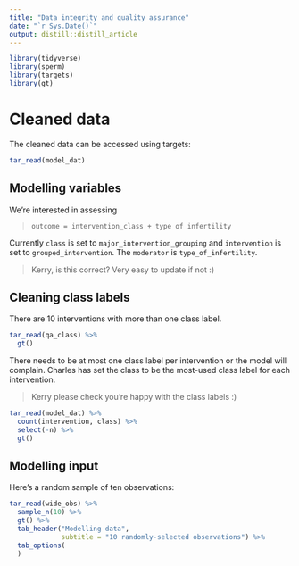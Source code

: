 ```yaml
---
title: "Data integrity and quality assurance"
date: "`r Sys.Date()`"
output: distill::distill_article
---
```


```r
library(tidyverse)
library(sperm)
library(targets)
library(gt)

```


# Cleaned data

The cleaned data can be accessed using targets:

```r
tar_read(model_dat)
```

## Modelling variables

We're interested in assessing 

> `outcome = intervention_class + type of infertility`

Currently `class` is set to `major_intervention_grouping` and `intervention` is set to `grouped_intervention`. The `moderator` is `type_of_infertility`.

> Kerry, is this correct? Very easy to update if not :) 


## Cleaning class labels

There are 10 interventions with more than one class label. 

```r
tar_read(qa_class) %>% 
  gt()
```

There needs to be at most one class label per intervention or the model will complain. Charles has set the class to be the most-used class label for each intervention.

> Kerry please check you're happy with the class labels :)

```r
tar_read(model_dat) %>% 
  count(intervention, class) %>% 
  select(-n) %>% 
  gt() 

```


## Modelling input

Here's a random sample of ten observations:

```r
tar_read(wide_obs) %>% 
  sample_n(10) %>% 
  gt() %>% 
  tab_header("Modelling data",
             subtitle = "10 randomly-selected observations") %>% 
  tab_options(
  )

```



